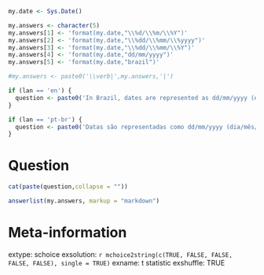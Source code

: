 ```r
my.date <- Sys.Date()

my.answers <- character(5)
my.answers[1] <- 'format(my.date,"\\%d/\\%m/\\%Y")'
my.answers[2] <- 'format(my.date,"\\%dd/\\%mm/\\%yyyy")'
my.answers[3] <- 'format(my.date,"\\%dd/\\%mm/\\%Y")'
my.answers[4] <- 'format(my.date,"dd/mm/yyyy")'
my.answers[5] <- 'format(my.date,"brazil")'

#my.answers <- paste0('\\verb|',my.answers,'|')

if (lan == 'en') {
  question <- paste0('In Brazil, dates are represented as dd/mm/yyyy (day/month/year). If you had a date in R such as ',Sys.Date(),' how would you change it to the brazilian way?')
}

if (lan == 'pt-br') {
  question <- paste0('Datas são representadas como dd/mm/yyyy (dia/mês/ano) no Brasil. Caso você tivesse uma data no formato ',Sys.Date(),', qual comando utilizaria para modificar para o caso Brasileiro?')
}

```

Question
========

```r
cat(paste(question,collapse = ""))
```

```r
answerlist(my.answers, markup = "markdown")
```

Meta-information
================
extype: schoice
exsolution: `r mchoice2string(c(TRUE, FALSE, FALSE, FALSE, FALSE), single = TRUE)`
exname: t statistic
exshuffle: TRUE